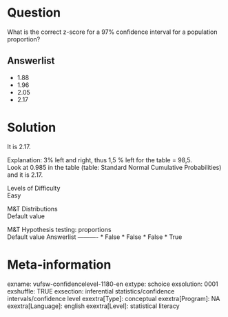 Question
========
What is the correct z-score for a 97% confidence interval for a
population proportion?

Answerlist
----------
* 1.88
* 1.96
* 2.05
* 2.17

Solution
========





It is 2.17.  
  
Explanation: 3% left and right, thus 1,5 % left for the table = 98,5.  
Look at 0.985 in the table (table: Standard Normal Cumulative
Probabilities) and it is 2.17.





Levels of Difficulty  
Easy

M&T Distributions  
Default value

M&T Hypothesis testing: proportions  
Default value
Answerlist
----------
* False
* False
* False
* True

Meta-information
================
exname: vufsw-confidencelevel-1180-en
extype: schoice
exsolution: 0001
exshuffle: TRUE
exsection: inferential statistics/confidence intervals/confidence level
exextra[Type]: conceptual
exextra[Program]: NA
exextra[Language]: english
exextra[Level]: statistical literacy

